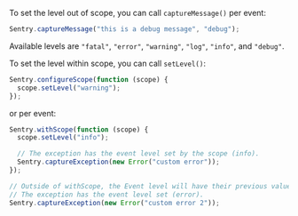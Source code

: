 To set the level out of scope, you can call `captureMessage()` per event:

```javascript
Sentry.captureMessage("this is a debug message", "debug");
```

Available levels are `"fatal"`, `"error"`, `"warning"`, `"log"`, `"info"`, and `"debug"`.

To set the level within scope, you can call `setLevel()`:

```javascript
Sentry.configureScope(function (scope) {
  scope.setLevel("warning");
});
```

or per event:

```javascript
Sentry.withScope(function (scope) {
  scope.setLevel("info");

  // The exception has the event level set by the scope (info).
  Sentry.captureException(new Error("custom error"));
});

// Outside of withScope, the Event level will have their previous value restored.
// The exception has the event level set (error).
Sentry.captureException(new Error("custom error 2"));
```
